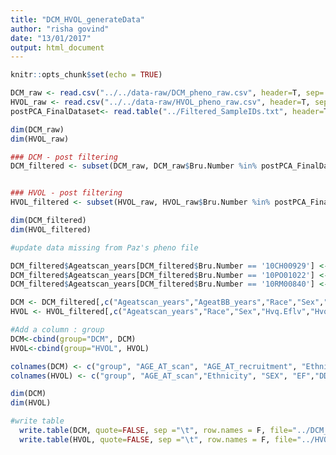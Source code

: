 ```yaml
---
title: "DCM_HVOL_generateData"
author: "risha govind"
date: "13/01/2017"
output: html_document
---
```


```r
knitr::opts_chunk$set(echo = TRUE)
```

```r
DCM_raw <- read.csv("../../data-raw/DCM_pheno_raw.csv", header=T, sep=',')
HVOL_raw <- read.csv("../../data-raw/HVOL_pheno_raw.csv", header=T, sep=',')
postPCA_FinalDataset<- read.table("../Filtered_SampleIDs.txt", header=T, sep='\t')

dim(DCM_raw)
dim(HVOL_raw)
```

```r

### DCM - post filtering
DCM_filtered <- subset(DCM_raw, DCM_raw$Bru.Number %in% postPCA_FinalDataset$IID)


### HVOL - post filtering
HVOL_filtered <- subset(HVOL_raw, HVOL_raw$Bru.Number %in% postPCA_FinalDataset$IID)

dim(DCM_filtered)
dim(HVOL_filtered)

```

```r

#update data missing from Paz's pheno file 

DCM_filtered$Ageatscan_years[DCM_filtered$Bru.Number == '10CH00929'] <- 71
DCM_filtered$Ageatscan_years[DCM_filtered$Bru.Number == '10PO01022'] <- 44
DCM_filtered$Ageatscan_years[DCM_filtered$Bru.Number == '10RM00840'] <- 66

```


```r

DCM <- DCM_filtered[,c("Ageatscan_years","AgeatBB_years","Race","Sex","Dcm.Eflv","LVEDVI","Dcm.Edvlv","EtOHXS")]
HVOL <- HVOL_filtered[,c("Ageatscan_years","Race","Sex","Hvq.Eflv","Hvq.Edvlv")]

#Add a column : group
DCM<-cbind(group="DCM", DCM)
HVOL<-cbind(group="HVOL", HVOL)

colnames(DCM) <- c("group", "AGE_AT_scan", "AGE_AT_recruitment", "Ethnicity", "SEX", "EF","LVEDVI", "DD","EtOHXS")
colnames(HVOL) <- c("group", "AGE_AT_scan","Ethnicity", "SEX", "EF","DD")

dim(DCM)
dim(HVOL)
```


```r

#write table
  write.table(DCM, quote=FALSE, sep ="\t", row.names = F, file="../DCM_pheno.txt") 
  write.table(HVOL, quote=FALSE, sep ="\t", row.names = F, file="../HVOL_pheno.txt") 

```

